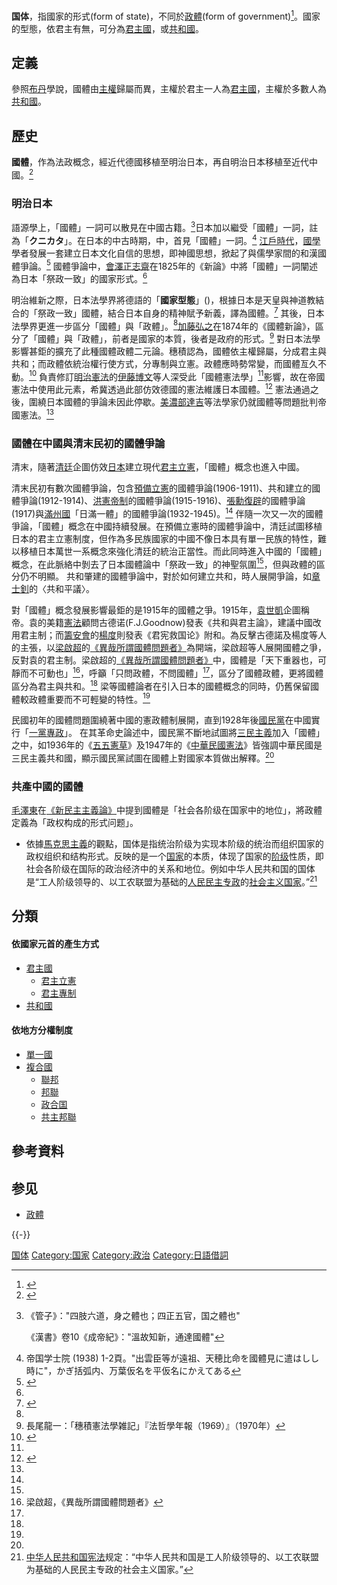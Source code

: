 '''国体'''，指國家的形式(form of state)，不同於[[政体|政體]](form of government)<ref>{{Cite web|title=國體與政體|url=http://163.28.10.78/content/primary/society/ks_ck/new/sc6_5_2.htm|access-date=2021-09-08|archive-date=2021-11-26|archive-url=https://web.archive.org/web/20211126074109/http://163.28.10.78/content/primary/society/ks_ck/new/sc6_5_2.htm}}</ref>。國家的型態，依君主有無，可分為[[君主制|君主國]]，或[[共和制|共和國]]。

== 定義 ==
{{Portal|政治}}
參照[[让·博丹|布丹]]學說，國體由[[主權|主權]]歸屬而異，主權於君主一人為[[君主國|君主國]]，主權於多數人為[[共和國|共和國]]。

== 歷史 ==
'''國體'''，作為法政概念，經近代德國移植至明治日本，再自明治日本移植至近代中國。<ref name=":0">{{Cite journal|title=國體概念史：跨國移植與演變|author=林來梵|url=http://www.calaw.cn/manageedit/UploadFile/201425211341451.pdf|journal=中國社會科學|issue=3|year=2013|page=65-71|access-date=2021-09-08|archive-date=2021-09-08|archive-url=https://web.archive.org/web/20210908144550/http://www.calaw.cn/manageedit/UploadFile/201425211341451.pdf}}</ref>

=== 明治日本 ===
語源學上，「國體」一詞可以散見在中國古籍。<ref>《管子》："四肢六道，身之體也；四正五官，国之體也"

《漢書》卷10《成帝紀》："溫故知新，通達國體"</ref>日本加以繼受「國體」一詞，註為「'''クニカタ'''」。在日本的中古時期，{{Translink|jp|出雲国造神賀詞}}中，首見「國體」一詞。<ref>帝国学士院 (1938) 1-2頁。"出雲臣等が遠祖、天穂比命を國體見に遣はしし時に"，かぎ括弧内、万葉仮名を平仮名にかえてある</ref> [[江户时代|江戶時代]]，[[國學_(日本)|國學]]學者發展一套建立日本文化自信的思想，即神國思想，掀起了與儒學家間的和漢國體爭論。<ref>{{Cite book|title=『国体論史』|publisher=內務省神社局|year=1921|pages=41}}</ref> 國體爭論中，[[會澤正志齋|會澤正志齋]]在1825年的《新論》中將「國體」一詞闡述為日本「祭政一致」的國家形式。<ref name=":0" /> 

明治維新之際，日本法學界將德語的「'''國家型態'''」({{Lang|de|'''Staatsform'''}})，根據日本是天皇與神道教結合的「祭政一致」國體，結合日本自身的精神賦予新義，譯為國體。<ref name=":1">{{Cite book|title=清末民初國體問題之討論（1906-1916）|last=全俊豪|year=2018|pages=10|url=http://thuir.thu.edu.tw/bitstream/310901/31138/1/106THU00493007-001.pdf|access-date=2021-09-08|archive-date=2021-09-08|archive-url=https://web.archive.org/web/20210908144549/http://thuir.thu.edu.tw/bitstream/310901/31138/1/106THU00493007-001.pdf}}</ref> 其後，日本法學界更進一步區分「國體」與「政體」。<ref name=":0" />[[加藤弘之|加藤弘之]]在1874年的《國體新論》，區分了「國體」與「政體」，前者是國家的本質，後者是政府的形式。<ref>長尾龍一：「穗積憲法學雑記」『法哲學年報（1969）』（1970年）</ref> 對日本法學影響甚鉅的{{Tsl|jp|穂積八束}}擴充了此種國體政體二元論。穗積認為，國體依主權歸屬，分成君主與共和；而政體依統治權行使方式，分專制與立憲。政體應時勢常變，而國體亙久不動。<ref>{{Cite book|title=憲法大意|last=穗積八束|publisher=八尾書店|year=1897|location=東京}}</ref> 負責修訂[[大日本帝國憲法|明治憲法]]的[[伊藤博文|伊藤博文]]等人深受此「國體憲法學」<ref name=":1" />影響，故在帝國憲法中使用此元素，希冀透過此部仿效德國的憲法維護日本國體。<ref>{{Cite book|title=憲法義解|publisher=国家学会|year=1889|authorlink=伊藤博文|first=|last=伊藤博文}}</ref> 憲法通過之後，圍繞日本國體的爭論未因此停歇。[[美濃部達吉|美濃部達吉]]等法學家仍就國體等問題批判帝國憲法。<ref name=":1" />

=== 國體在中國與清末民初的國體爭論 ===
清末，隨著[[清朝政府|清廷]]企圖仿效[[大日本帝国|日本]]建立現代[[君主立宪制|君主立憲]]，「國體」概念也進入中國。

清末民初有數次國體爭論，包含[[立憲運動|預備立憲]]的國體爭論(1906-1911)、共和建立的國體爭論(1912-1914)、[[中華帝國|洪憲帝制]]的國體爭論(1915-1916)、[[張勳復辟|張勳復辟]]的國體爭論(1917)與[[满洲国|滿州國]]「日滿一體」的國體爭論(1932-1945)。<ref name=":1" /> 伴隨一次又一次的國體爭論，「國體」概念在中國持續發展。在預備立憲時的國體爭論中，清廷試圖移植日本的君主立憲制度，但作為多民族國家的中國不像日本具有單一民族的特性，難以移植日本萬世一系概念來強化清廷的統治正當性。而此同時進入中國的「國體」概念，在此脈絡中剝去了日本國體論中「祭政一致」的神聖氛圍<ref name=":1" />，但與政體的區分仍不明顯。 共和肇建的國體爭論中，對於如何建立共和，時人展開爭論，如[[章士釗|章士釗]]的〈共和平議〉。

對「國體」概念發展影響最鉅的是1915年的國體之爭。1915年，[[袁世凯|袁世凱]]企圖稱帝。袁的美籍[[宪法|憲法]]顧問古德诺(F.J.Goodnow)發表《共和與君主論》，建議中國改用君主制；而[[籌安會|籌安會]]的[[杨度|楊度]]則發表《君宪救国论》附和。為反擊古德諾及楊度等人的主張，以[[梁启超|梁啟超]]的[[异哉所谓国体问题者|《異哉所謂國體問題者》]]為開端，梁啟超等人展開國體之爭，反對袁的君主制。梁啟超的[[异哉所谓国体问题者|《異哉所謂國體問題者》]]中，國體是「天下重器也，可靜而不可動也」<ref name=":2">梁啟超，《異哉所謂國體問題者》</ref>，呼籲「只問政體，不問國體」<ref name=":2" />，區分了國體政體，更將國體區分為君主與共和。<ref name=":2" /> 梁等國體論者在引入日本的國體概念的同時，仍舊保留國體較政體重要而不可輕變的特性。<ref name=":0" /> 

民國初年的國體問題圍繞著中國的憲政體制展開，直到1928年後[[中國國民黨|國民黨]]在中國實行「[[一党制|一黨專政]]」。 在其革命史論述中，國民黨不斷地試圖將[[三民主義|三民主義]]加入「國體」之中，如1936年的《[[五五憲草|五五憲草]]》及1947年的《[[中華民國憲法|中華民國憲法]]》皆強調中華民國是三民主義共和國，顯示國民黨試圖在國體上對國家本質做出解釋。<ref name=":1" />

=== 共產中國的國體 ===
{{Expand section}}
[[毛泽东|毛澤東]]在[[新民主主义论|《新民主主義論》]]中提到國體是「社会各阶级在国家中的地位」，將政體定義為「政权构成的形式问题」。
*依據[[馬克思主義|馬克思主義]]的觀點，{{cn}}国体是指统治阶级为实现本阶级的统治而组织国家的政权组织和结构形式。反映的是一个[[国家|国家]]的本质，体现了国家的[[阶级|阶级]]性质，即社会各阶级在国际的政治经济中的关系和地位。例如中华人民共和国的国体是“工人阶级领导的、以工农联盟为基础的[[人民民主专政|人民民主专政]]的[[社会主义国家|社会主义国家]]。”<ref>[[中华人民共和国宪法|中华人民共和国宪法]]规定：“中华人民共和国是工人阶级领导的、以工农联盟为基础的人民民主专政的社会主义国家。”</ref>

==分類==
{{Multicol}}
==== 依國家元首的產生方式 ====
*[[君主制|君主國]]
**[[君主立宪制|君主立憲]]
**[[君主專制|君主專制]]
*[[共和制|共和國]]
{{Multicol-break}}
==== 依地方分權制度 ====
*[[单一制|單一國]]
*[[复合制|複合國]]
**[[联邦制|聯邦]]
**[[邦联制|邦聯]]
**[[政合国|政合国]]
**[[共主邦聯|共主邦聯]]
{{Multicol-end}}
== 參考資料 ==
{{reflist|2}}

== 参见 ==
* [[政體|政體]]

{{-}}
{{Authority control}}

[[Category:国体|]]
[[Category:国家|Category:国家]]
[[Category:政治|Category:政治]]
[[Category:日語借詞|Category:日語借詞]]